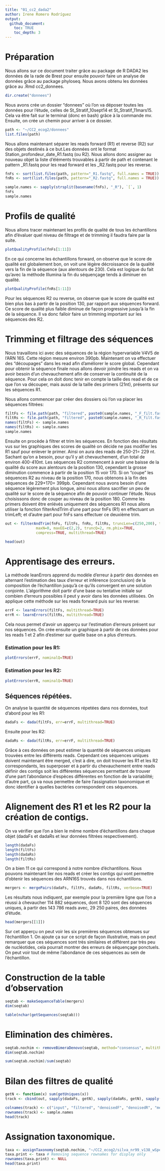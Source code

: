 ```yaml
---
title: "01_cc2_dada2"
author: Irene Romero Rodríguez
output:
  github_document:
    toc: TRUE
    toc_depth: 3
---
```


# Préparation

Nous allons sur ce document traiter grâce au package de R DADA2 les données de la rade de Brest pour ensuite pouvoir faire un analyse de données grâce au package phyloseq. Nous avons obtenu les données grâce au .Rmd cc2_donnees. 

```r
dir.create("donnees")
```

Nous avons crée un dossier "donnees" où l'on va déposer toutes les données pour l'étude, celles de St_Stratif_10sept14 et St_Stratif_11mars15. Cela va être fait sur le terminal (donc en bash) grâce à la commande mv. Ensuite, on crée un chemin pour arriver à ce dossier.

```r
path <- "~/CC2_ecog2/donnees"
list.files(path)
```

Nous allons maintenant séparer les reads forward (R1) et reverse (R2) sur des objets destinés à ce but.Les données ont le format Station_profondeur_date_R1.fastq (ou R2). Nous allons donc assigner au nouveau objet la liste d'éléments trouvables à partir de path et contenant le pattern _R1.fastq pour les read forward et les _R2.fastq pour les reverse.

```r
fnFs <- sort(list.files(path, pattern="_R1.fastq", full.names = TRUE))
fnRs <- sort(list.files(path, pattern="_R2.fastq", full.names = TRUE))

sample.names <- sapply(strsplit(basename(fnFs), "_R"), `[`, 1)
fnFs
sample.names
```

# Profils de qualité

Nous allons tracer maintenant les profils de qualité de tous les échantillons afin d'évaluer quel niveau de filtrage et de trimming il faudra faire par la suite.

```r
plotQualityProfile(fnFs[1:11])
```

En ce qui concerne les échantillons forward, on observe que le score de qualité est globalement bon, on voit une légère décroissance de la qualité vers la fin de la séquence (aux alentours de 230). Cela est logique du fait qu'avec la méthode Illumina la fin du séquençage tends à diminuer en qualité. 

```r
plotQualityProfile(fnRs[1:11])
```

Pour les séquences R2 ou reverse, on observe que le score de qualité est bien plus bas à partir de la position 130, par rapport aux séquences forward. Ce score de qualité plus faible diminue de façon progressive jusqu'à la fin de la séquence. Il va donc falloir faire un trimming important sur les séquences des R2. 

# Trimming et filtrage des séquences

Nous travaillons ici avec des séquences de la région hypervariable V4V5 de l'ARN 16S. Cette région mesure environ 390pb. Maintenant on va effectuer des "découpages" dans les read afin d'améliorer le score global. Cependant pour obtenir la séquence finale nous allons devoir joindre les reads et on va avoir besoin d'un chevauchement afin de conserver la continuité de la séquence. Pour cela on doit donc tenir en compte la taille des read et de ce que l'on va découper, mais aussi de la taille des primers (21nt), présents sur les séquences R1. 

Nous allons commencer par créer des dossiers où l'on va placer les séquences filtrées:

```r
filtFs <- file.path(path, "filtered", paste0(sample.names, "_F_filt.fastq.gz"))
filtRs <- file.path(path, "filtered", paste0(sample.names, "_R_filt.fastq.gz"))
names(filtFs) <- sample.names
names(filtRs) <- sample.names
sample.names
```

Ensuite on procède à filtrer et trim les séquences. En fonction des résultats vus sur les graphiques des scores de qualité on décide ne pas modifier les R1 sauf pour enlever le primer. Ainsi on aura des reads de 250-21= 229 nt. Sachant qu'on a besoin, pour qu'il y ait chevauchement, d'un total de environ 400-410nt. Les séquences R2 commencent à avoir une baisse de la qualité du score aux alentours de la position 130, cependant la grosse diminution commence à partir de la position 15 voir 170. Si on "coupe" les séquences R2 au niveau de la position 170, nous obtenons à la fin des séquences de 229+170= 399pb. Cependant nous avons besoin d'une séquence légèrement plus longue, ainsi nous allons sacrifier un peu de qualité sur le score de la séquence afin de pouvoir continuer l'étude. Nous choisissons donc de couper au niveau de la position 180. Comme les primers doivent être enlévés uniquement des séquences R1 nous allons utiliser la fonction filterAndTrim d'une part pour fnFs (R1) en effectuant un trimLeft; et d'autre part pour fnFs sans effectuer ce deuxième trim.

```r
out <- filterAndTrim(fnFs, filtFs, fnRs, filtRs, truncLen=c(250,200), trimLeft = c(21,0),
              maxN=0, maxEE=c(2,2), truncQ=2, rm.phix=TRUE,
              compress=TRUE, multithread=TRUE)

head(out)
```

# Apprentisage des erreurs.

La méthode leanErrors apprend du modèle d’erreur à partir des données en alternant l’estimation des taux d’erreur et inférence (conclusion) de la composition de l’échantillon jusqu’à ce qu’ils convergent en une solution conjointe. L’algorithme doit partir d’une base ou tentative initiale sur combien d’erreurs possibles il peut y avoir dans les données utilisées. On applique cette méthode sur les reads forward puis sur les reverse:

```r
errF <- learnErrors(filtFs, multithread=TRUE)
errR <- learnErrors(filtRs, multithread=TRUE)
```

Cela nous permet d'avoir un apperçu sur l'estimation d'erreurs présent sur nos séquences. 
On crée ensuite un graphique à partir de ces données pour les reads 1 et 2 afin d'estimer sur quelle base on a plus d'erreurs. 

### Estimation pour les R1:

```r
plotErrors(errF, nominalQ=TRUE)
```



### Estimation pour les R2:

```r
plotErrors(errR, nominalQ=TRUE)
```


## Séquences répétées.

On analyse la quantité de séquences répetées dans nos données, tout d'abord pour les R1:

```r
dadaFs <- dada(filtFs, err=errF, multithread=TRUE)
```

Ensuite pour les R2:

```r
dadaRs <- dada(filtRs, err=errF, multithread=TRUE)
```

Grâce à ces données on peut estimer la quantité de séquences uniques trouvées entre les différents reads. Cependant ces séquences uniques doivent maintenant être merged, c'est à dire, on doit trouver les R1 et les R2 correspondants, les superposer et à partir du chevauchement entre reads définir des contigs soit les différentes séquences permettant de trouver d'une part l'abondance d'espèces différentes en fonction de la variabilité; d'autre part, ça va nous permettre de faire l'assignation taxonomique et donc identifier à quelles bactéries correspondent ces séquences.

# Alignement des R1 et les R2 pour la création de contigs.

On va vérifier que l'on a bien le même nombre d'échantillons dans chaque objet (dadaFs et dadaRs et leur données filtrées respectivement).

```r
length(dadaFs)
length(filtFs)
length(dadaRs)
length(filtRs)
```

On a bien 11 ce qui correspond à notre nombre d'échantillons. Nous pouvons maintenant lier nos reads et créer les contigs qui vont permettre d'obtenir les séquences des ARN16S trouvés dans nos échantillons.

```r
mergers <- mergePairs(dadaFs, filtFs, dadaRs, filtRs, verbose=TRUE)
```

Les résultats nous indiquent, par exemple pour la première ligne que l'on a réussi à chevaucher 114 882 séquences, dont 8 120 sont des séquences uniques, à partir des 143 786 reads avec, 29 250 paires, des données d'étude.

```r
head(mergers[[1]])
```

Sur cet apperçu on peut voir les six premières séquences obtenues sur l'échantillon 1. On ajoute ça sur ce script de façon illustrative, mais on peut remarquer que ces séquences sont très similaires et différent par très peu de nucléotides, cela pourrait montrer des erreurs de séquençage ponctuels. On peut voir tout de même l'abondance de ces séquences au sein de l'échantillon. 

# Construction de la table d'observation

```r
seqtab <- makeSequenceTable(mergers)
dim(seqtab)
```


```r
table(nchar(getSequences(seqtab)))
```



# Elimination des chimères.



```r
seqtab.nochim <- removeBimeraDenovo(seqtab, method="consensus", multithread=TRUE, verbose=TRUE)
dim(seqtab.nochim)
```



```r
sum(seqtab.nochim)/sum(seqtab)
```

# Bilan des filtres de qualité


```r
getN <- function(x) sum(getUniques(x))
track <- cbind(out, sapply(dadaFs, getN), sapply(dadaRs, getN), sapply(mergers, getN), rowSums(seqtab.nochim))

colnames(track) <- c("input", "filtered", "denoisedF", "denoisedR", "merged", "nonchim")
rownames(track) <- sample.names
head(track)
```



# Assignation taxonomique.


```r
taxa <- assignTaxonomy(seqtab.nochim, "~/CC2_ecog2/silva_nr99_v138_wSpecies_train_set.fa.gz", multithread=TRUE)
taxa.print <- taxa # Removing sequence rownames for display only
rownames(taxa.print) <- NULL
head(taxa.print)
```





